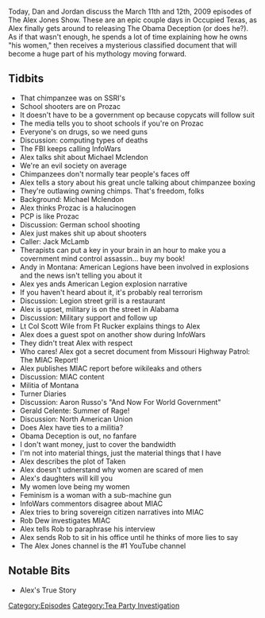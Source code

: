 {{DEFAULTSORT:
    #_EPISODE_0215:March 11-12, 2009
}}{{Episode
    | title             = March 11-12, 2009
    | caption           = Listen to this episode on [https://knowledgefight.libsyn.com/knowledge-fight-march-11-12-2009 Libsyn] [https://open.spotify.com/episode/6UvRCOAZnmk8KxZnyImiqu Spotify]
    | episodeNumber     = 215
    | length            = 02:16:46
    | airDate           = October 12, 2018
    | coverageStartDate = March 11, 2009
    | coverageEndDate   = March 12, 2009
    | episodeType       = [[:Category:Tea Party Investigation|Tea Party Investigation]]
    | appearance        = [[Michael Mclendon]], [[Jack McLamb]], [[Lt Col Scott Wile]], [[Aaron Russo]], [[Gerald Celente]], [[Rob Dew]]
    | oocDrop           = You sound credible, but your name is Shoe On Head
    | previousEpisode   = [[214: Cruel Parallels]]
    | nextEpisode       = [[216: November 11, 2010]]
}}

{{Stub}}

Today, Dan and Jordan discuss the March 11th and 12th, 2009 episodes of The Alex Jones Show. These are an epic couple days in Occupied Texas, as Alex finally gets around to releasing The Obama Deception (or does he?). As if that wasn't enough, he spends a lot of time explaining how he owns "his women," then receives a mysterious classified document that will become a huge part of his mythology moving forward.

==Tidbits==

*That chimpanzee was on SSRI's
*School shooters are on Prozac
*It doesn't have to be a government op because copycats will follow suit
*The media tells you to shoot schools if you're on Prozac
*Everyone's on drugs, so we need guns
*Discussion: computing types of deaths
*The FBI keeps calling InfoWars
*Alex talks shit about Michael Mclendon
*We're an evil society on average
*Chimpanzees don't normally tear people's faces off
*Alex tells a story about his great uncle talking about chimpanzee boxing
*They're outlawing owning chimps. That's freedom, folks
*Background: Michael Mclendon
*Alex thinks Prozac is a halucinogen
*PCP is like Prozac
*Discussion: German school shooting
*Alex just makes shit up about shooters
*Caller: Jack McLamb
*Therapists can put a key in your brain in an hour to make you a covernment mind control assassin... buy my book!
*Andy in Montana: American Legions have been involved in explosions and the news isn't telling you about it
*Alex yes ands American Legion explosion narrative
*If you haven't heard about it, it's probably real terrorism
*Discussion: Legion street grill is a restaurant
*Alex is upset, military is on the street in Alabama
*Discussion: Military support and follow up
*Lt Col Scott Wile from Ft Rucker explains things to Alex
*Alex does a guest spot on another show during InfoWars
*They didn't treat Alex with respect
*Who cares! Alex got a secret document from Missouri Highway Patrol: The MIAC Report!
*Alex publishes MIAC report before wikileaks and others
*Discussion: MIAC content
*Militia of Montana
*Turner Diaries
*Discussion: Aaron Russo's "And Now For World Government"
*Gerald Celente: Summer of Rage!
*Discussion: North American Union
*Does Alex have ties to a militia?
*Obama Deception is out, no fanfare
*I don't want money, just to cover the bandwidth
*I'm not into material things, just the material things that I have
*Alex describes the plot of Taken
*Alex doesn't udnerstand why women are scared of men
*Alex's daughters will kill you
*My women love being my women
*Feminism is a woman with a sub-machine gun
*InfoWars commentors disagree about MIAC
*Alex tries to bring sovereign citizen narratives into MIAC
*Rob Dew investigates MIAC
*Alex tells Rob to paraphrase his interview
*Alex sends Rob to sit in his office until he thinks of more lies to say
*The Alex Jones channel is the #1 YouTube channel

==Notable Bits==

*Alex's True Story

[[Category:Episodes]]
[[Category:Tea Party Investigation]]
